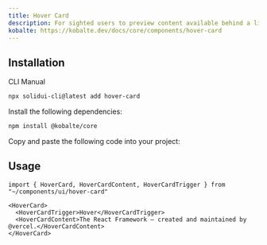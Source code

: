 ```yaml
---
title: Hover Card
description: For sighted users to preview content available behind a link.
kobalte: https://kobalte.dev/docs/core/components/hover-card
---
```


<ComponentPreview name="hover-card-demo" />

## Installation

<Tabs defaultValue="cli">

<TabsList>
  <TabsTrigger value="cli">CLI</TabsTrigger>
  <TabsTrigger value="manual">Manual</TabsTrigger>
</TabsList>

<TabsContent value="cli">

```bash
npx solidui-cli@latest add hover-card
```

</TabsContent>

<TabsContent value="manual">

<Steps>

<Step>Install the following dependencies: </Step>

```bash
npm install @kobalte/core
```

<Step>Copy and paste the following code into your project: </Step>

<ComponentSource name="hover-card" />

</Steps>

</TabsContent>

</Tabs>

## Usage

```tsx
import { HoverCard, HoverCardContent, HoverCardTrigger } from "~/components/ui/hover-card"
```

```tsx
<HoverCard>
  <HoverCardTrigger>Hover</HoverCardTrigger>
  <HoverCardContent>The React Framework – created and maintained by @vercel.</HoverCardContent>
</HoverCard>
```
